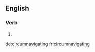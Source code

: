 
==English==

===Verb===
{{head|en}}

# {{present participle of|circumnavigate}}

[[de:circumnavigating]]
[[fr:circumnavigating]]